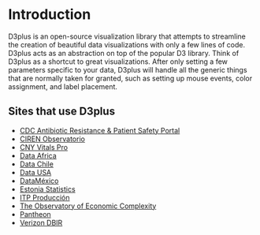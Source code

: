 
<Meta title="Introduction" />

<style>
  {`
  .intro-images {
    display: flex;
    flex-wrap: wrap;
    margin-bottom: 20px;
    width: 100%;
  }
  .intro-images > div {
    background-position: center;
    background-repeat: no-repeat;
    background-size: cover;
    height: 70px;
    flex: 1 1 auto;
    min-width: 100px;
  }
  `}
</style>

# Introduction

<div className="intro-images">
  <div style={{backgroundImage: "url('/images/intro/datausa-treemap.png')"}} />
  <div style={{backgroundImage: "url('/images/intro/datausa-barchart.png')"}} />
  <div style={{backgroundImage: "url('/images/intro/datausa-map.png')"}} />
  <div style={{backgroundImage: "url('/images/intro/datausa-lineplot.png')"}} />
  <div style={{backgroundImage: "url('/images/intro/datausa-priestley.png')"}} />
  <div style={{backgroundImage: "url('/images/intro/datausa-sankey.png')"}} />
  <div style={{backgroundImage: "url('/images/intro/datamexico-barchart-stacked.png')"}} />
  <div style={{backgroundImage: "url('/images/intro/datamexico-barchart-horizontal.png')"}} />
  <div style={{backgroundImage: "url('/images/intro/datamexico-stacked.png')"}} />
  <div style={{backgroundImage: "url('/images/intro/datamexico-radialmatrix.png')"}} />
  <div style={{backgroundImage: "url('/images/intro/itp-sankey.png')"}} />
  <div style={{backgroundImage: "url('/images/intro/itp-donut.png')"}} />
  <div style={{backgroundImage: "url('/images/intro/itp-map.png')"}} />
  <div style={{backgroundImage: "url('/images/intro/oec-network.png')"}} />
  <div style={{backgroundImage: "url('/images/intro/oec-map.png')"}} />
  <div style={{backgroundImage: "url('/images/intro/oec-lineplot.png')"}} />
  <div style={{backgroundImage: "url('/images/intro/oec-scatter.png')"}} />
  <div style={{backgroundImage: "url('/images/intro/arpsp-donut.png')"}} />
  <div style={{backgroundImage: "url('/images/intro/arpsp-map.png')"}} />
  <div style={{backgroundImage: "url('/images/intro/datachile-network.png')"}} />
  <div style={{backgroundImage: "url('/images/intro/arpsp-barchart.png')"}} />
  <div style={{backgroundImage: "url('/images/intro/dataafrica-treemap.png')"}} />
  <div style={{backgroundImage: "url('/images/intro/dataafrica-barchart.png')"}} />
  <div style={{backgroundImage: "url('/images/intro/pantheon-stacked.png')"}} />
  <div style={{backgroundImage: "url('/images/intro/datachile-lineplot.png')"}} />
  <div style={{backgroundImage: "url('/images/intro/pantheon-map.png')"}} />
  <div style={{backgroundImage: "url('/images/intro/estonia-lineplot.png')"}} />
  <div style={{backgroundImage: "url('/images/intro/pantheon-priestley.png')"}} />
  <div style={{backgroundImage: "url('/images/intro/verizon-lineplot.png')"}} />
  <div style={{backgroundImage: "url('/images/intro/datachile-scatter.png')"}} />
  <div style={{backgroundImage: "url('/images/intro/verizon-bumpchart.png')"}} />
  <div style={{backgroundImage: "url('/images/intro/verizon-sankey.png')"}} />
  <div style={{backgroundImage: "url('/images/intro/verizon-treemap.png')"}} />
</div>

D3plus is an open-source visualization library that attempts to streamline the creation of beautiful data visualizations with only a few lines of code. D3plus acts as an abstraction on top of the popular D3 library. Think of D3plus as a shortcut to great visualizations. After only setting a few parameters specific to your data, D3plus will handle all the generic things that are normally taken for granted, such as setting up mouse events, color assignment, and label placement.

## Sites that use D3plus

 * [CDC Antibiotic Resistance & Patient Safety Portal](https://arpsp.cdc.gov/)
 * [CIREN Observatorio](https://observatorio.ciren.cl/)
 * [CNY Vitals Pro](https://pro.cnyvitals.org/)
 * [Data Africa](https://dataafrica.io/)
 * [Data Chile](https://es.datachile.io/)
 * [Data USA](https://datausa.io/)
 * [DataMéxico](https://datamexico.org/)
 * [Estonia Statistics](https://data.stat.ee/profile/country/ee/)
 * [ITP Producción](https://data-peru.itp.gob.pe/)
 * [The Observatory of Economic Complexity](https://oec.world/)
 * [Pantheon](https://pantheon.world/)
 * [Verizon DBIR](https://www.verizon.com/business/resources/reports/dbir/interactive/)
